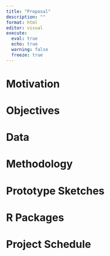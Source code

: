 ```yaml
---
title: "Proposal"
description: ""
format: html
editor: visual
execute: 
  eval: true
  echo: true
  warning: false
  freeze: true
---
```


# Motivation

# Objectives

# Data

# Methodology

# Prototype Sketches

# R Packages

# Project Schedule
